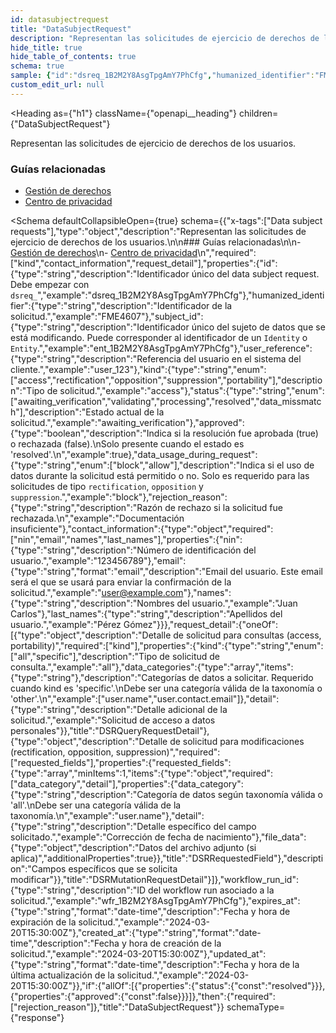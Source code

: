 ```yaml
---
id: datasubjectrequest
title: "DataSubjectRequest"
description: "Representan las solicitudes de ejercicio de derechos de los usuarios."
hide_title: true
hide_table_of_contents: true
schema: true
sample: {"id":"dsreq_1B2M2Y8AsgTpgAmY7PhCfg","humanized_identifier":"FME4607","subject_id":"ent_1B2M2Y8AsgTpgAmY7PhCfg","user_reference":"user_123","kind":"access","status":"awaiting_verification","approved":true,"data_usage_during_request":"block","rejection_reason":"Documentación insuficiente","contact_information":{"nin":"123456789","email":"user@example.com","names":"Juan Carlos","last_names":"Pérez Gómez"},"request_detail":{"kind":"all","data_categories":["user.name","user.contact.email"],"detail":"Solicitud de acceso a datos personales"},"workflow_run_id":"wfr_1B2M2Y8AsgTpgAmY7PhCfg","expires_at":"2024-03-20T15:30:00Z","created_at":"2024-03-20T15:30:00Z","updated_at":"2024-03-20T15:30:00Z"}
custom_edit_url: null
---
```



<Heading
  as={"h1"}
  className={"openapi__heading"}
  children={"DataSubjectRequest"}
>
</Heading>



Representan las solicitudes de ejercicio de derechos de los usuarios.

### Guías relacionadas

- [Gestión de derechos](/docs/integration-guide/rights-management/introduction)
- [Centro de privacidad](/docs/integration-guide/privacy-center/introduction)


<Schema
	defaultCollapsibleOpen={true}
  schema={{"x-tags":["Data subject requests"],"type":"object","description":"Representan las solicitudes de ejercicio de derechos de los usuarios.\n\n### Guías relacionadas\n\n- [Gestión de derechos](/docs/integration-guide/rights-management/introduction)\n- [Centro de privacidad](/docs/integration-guide/privacy-center/introduction)\n","required":["kind","contact_information","request_detail"],"properties":{"id":{"type":"string","description":"Identificador único del data subject request. Debe empezar con `dsreq_`","example":"dsreq_1B2M2Y8AsgTpgAmY7PhCfg"},"humanized_identifier":{"type":"string","description":"Identificador de la solicitud.","example":"FME4607"},"subject_id":{"type":"string","description":"Identificador único del sujeto de datos que se está modificando. Puede corresponder al identificador de un `Identity` o `Entity`.","example":"ent_1B2M2Y8AsgTpgAmY7PhCfg"},"user_reference":{"type":"string","description":"Referencia del usuario en el sistema del cliente.","example":"user_123"},"kind":{"type":"string","enum":["access","rectification","opposition","suppression","portability"],"description":"Tipo de solicitud.","example":"access"},"status":{"type":"string","enum":["awaiting_verification","validating","processing","resolved","data_missmatch"],"description":"Estado actual de la solicitud.","example":"awaiting_verification"},"approved":{"type":"boolean","description":"Indica si la resolución fue aprobada (true) o rechazada (false).\nSolo presente cuando el estado es 'resolved'.\n","example":true},"data_usage_during_request":{"type":"string","enum":["block","allow"],"description":"Indica si el uso de datos durante la solicitud está permitido o no. Solo es requerido para las solicitudes de tipo `rectification`, `opposition` y `suppression`.","example":"block"},"rejection_reason":{"type":"string","description":"Razón de rechazo si la solicitud fue rechazada.\n","example":"Documentación insuficiente"},"contact_information":{"type":"object","required":["nin","email","names","last_names"],"properties":{"nin":{"type":"string","description":"Número de identificación del usuario.","example":"123456789"},"email":{"type":"string","format":"email","description":"Email del usuario. Este email será el que se usará para enviar la confirmación de la solicitud.","example":"user@example.com"},"names":{"type":"string","description":"Nombres del usuario.","example":"Juan Carlos"},"last_names":{"type":"string","description":"Apellidos del usuario.","example":"Pérez Gómez"}}},"request_detail":{"oneOf":[{"type":"object","description":"Detalle de solicitud para consultas (access, portability)","required":["kind"],"properties":{"kind":{"type":"string","enum":["all","specific"],"description":"Tipo de solicitud de consulta.","example":"all"},"data_categories":{"type":"array","items":{"type":"string"},"description":"Categorías de datos a solicitar. Requerido cuando kind es 'specific'.\nDebe ser una categoría válida de la taxonomía o 'other'.\n","example":["user.name","user.contact.email"]},"detail":{"type":"string","description":"Detalle adicional de la solicitud.","example":"Solicitud de acceso a datos personales"}},"title":"DSRQueryRequestDetail"},{"type":"object","description":"Detalle de solicitud para modificaciones (rectification, opposition, suppression)","required":["requested_fields"],"properties":{"requested_fields":{"type":"array","minItems":1,"items":{"type":"object","required":["data_category","detail"],"properties":{"data_category":{"type":"string","description":"Categoría de datos según taxonomía válida o 'all'.\nDebe ser una categoría válida de la taxonomía.\n","example":"user.name"},"detail":{"type":"string","description":"Detalle específico del campo solicitado.","example":"Corrección de fecha de nacimiento"},"file_data":{"type":"object","description":"Datos del archivo adjunto (si aplica)","additionalProperties":true}},"title":"DSRRequestedField"},"description":"Campos específicos que se solicita modificar"}},"title":"DSRMutationRequestDetail"}]},"workflow_run_id":{"type":"string","description":"ID del workflow run asociado a la solicitud.","example":"wfr_1B2M2Y8AsgTpgAmY7PhCfg"},"expires_at":{"type":"string","format":"date-time","description":"Fecha y hora de expiración de la solicitud.","example":"2024-03-20T15:30:00Z"},"created_at":{"type":"string","format":"date-time","description":"Fecha y hora de creación de la solicitud.","example":"2024-03-20T15:30:00Z"},"updated_at":{"type":"string","format":"date-time","description":"Fecha y hora de la última actualización de la solicitud.","example":"2024-03-20T15:30:00Z"}},"if":{"allOf":[{"properties":{"status":{"const":"resolved"}}},{"properties":{"approved":{"const":false}}}]},"then":{"required":["rejection_reason"]},"title":"DataSubjectRequest"}}
  schemaType={"response"}
>
  
</Schema>
            